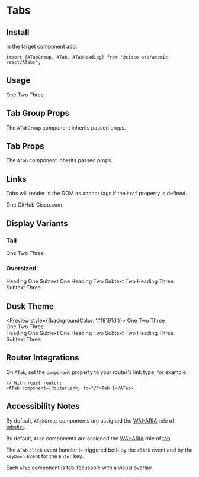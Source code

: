 

<Meta title="Components/Tabs" component={ATabGroup} />

# Tabs

## Install

In the target component add:

```
import {ATabGroup, ATab, ATabHeading} from "@cisco-ats/atomic-react/ATabs";
```

## Usage

<Preview>
  <Story name="usage-1">
    <AApp>
      <ATabGroup>
        <ATab>One</ATab>
        <ATab>Two</ATab>
        <ATab selected>Three</ATab>
      </ATabGroup>
    </AApp>
  </Story>
</Preview>

## Tab Group Props

The `ATabGroup` component inherits passed props.

<Props of={ATabGroup} />

## Tab Props

The `ATab` component inherits passed props.

<Props of={ATab} />

## Links

Tabs will render in the DOM as anchor tags if the `href` property is defined.

<Preview>
  <Story name="links-1">
    <AApp>
      <ATabGroup tall>
        <ATab selected>One</ATab>
        <ATab href="https://www.github.com">GitHub</ATab>
        <ATab href="https://www.cisco.com" target="_blank">Cisco.com</ATab>
      </ATabGroup>
    </AApp>
  </Story>
</Preview>

## Display Variants

### Tall

<Preview>
  <Story name="variants-1">
    <AApp>
      <ATabGroup tall>
        <ATab>One</ATab>
        <ATab selected>Two</ATab>
        <ATab>Three</ATab>
      </ATabGroup>
    </AApp>
  </Story>
</Preview>

### Oversized

<Preview>
  <Story name="variants-2">
    <AApp>
      <ATabGroup oversized>
        <ATab>
          <ATabHeading>Heading One</ATabHeading>
          Subtext One
        </ATab>
        <ATab>
          <ATabHeading>Heading Two</ATabHeading>
          Subtext Two
        </ATab>
        <ATab selected>
          <ATabHeading>Heading Three</ATabHeading>
          Subtext Three
        </ATab>
      </ATabGroup>
    </AApp>
  </Story>
</Preview>


## Dusk Theme

<Preview style={{backgroundColor: '#18191d'}}>
  <Story name="dusk-1">
    <AApp theme="dusk">
      <ATabGroup>
        <ATab>One</ATab>
        <ATab selected>Two</ATab>
        <ATab>Three</ATab>
      </ATabGroup>
      <br />
      <ATabGroup tall>
        <ATab>One</ATab>
        <ATab selected>Two</ATab>
        <ATab>Three</ATab>
      </ATabGroup>
      <br />
      <ATabGroup oversized>
        <ATab>
          <ATabHeading>Heading One</ATabHeading>
          Subtext One
        </ATab>
        <ATab>
          <ATabHeading>Heading Two</ATabHeading>
          Subtext Two
        </ATab>
        <ATab selected>
          <ATabHeading>Heading Three</ATabHeading>
          Subtext Three
        </ATab>
      </ATabGroup>
    </AApp>
  </Story>
</Preview>

## Router Integrations

On `ATab`, set the `component` property to your router's link type, for example:

```
// With react-router:
<ATab component={RouterLink} to="/">Tab 1</ATab>
```

## Accessibility Notes

By default, `ATabGroup` components are assigned the [WAI-ARIA](https://www.w3.org/WAI/standards-guidelines/aria/) role of [tabslist](https://www.w3.org/TR/wai-aria/#tabslist).

By default, `ATab` components are assigned the [WAI-ARIA](https://www.w3.org/WAI/standards-guidelines/aria/) role of [tab](https://www.w3.org/TR/wai-aria/#tab).

The `ATab` `click` event handler is triggered both by the `click` event and by the `keyDown` event for the `Enter` key.

Each `ATab` component is tab-focusable with a visual overlay.
